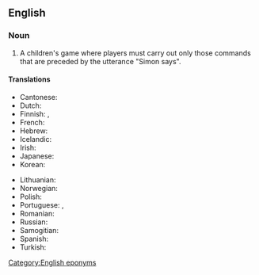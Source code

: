 ==English==
{{wikipedia|Simon Says}}

===Noun===
{{en-noun|-}}

# {{lb|en|games}} A children's game where players must carry out only those commands that are preceded by the utterance "Simon says".

====Translations====
{{trans-top|children's game}}
* Cantonese: {{t|yue|老師話|sc=Hani}}
* Dutch: {{t|nl|Commando}}
* Finnish: {{t|fi|kapteeni käskee}}, {{t|fi|Topi käskee}}
* French: {{t+|fr|Jacques a dit}}
* Hebrew: {{t|he|הרצל אמר|tr=Hertsel amar}}
* Icelandic: {{t|is|Símon segir}}
* Irish: {{t|ga|Deir Ó Grádaigh}}
* Japanese: {{t|ja|サイモン氏は述べています|tr=Saimon shi wa nobete imasu|sc=Jpan}}
* Korean: {{t|ko|^시몬 가라사대}}
{{trans-mid}}
* Lithuanian: {{t|lt|Simonas sako}}
* Norwegian: {{t|no|Kongen befaler}}
* Polish: {{t|pl|Szymon mówi}}
* Portuguese: {{t|pt|o rei manda}}, {{t|pt|o mestre mandou|m}}
* Romanian: {{t|ro|Simon spune}}
* Russian: {{t|ru|саймон говорит}}
* Samogitian: {{t|sgs|Sėmuons saka}}
* Spanish: {{t|es|Simón dice}}
* Turkish: {{t|tr|Yakup dedi ki}}
{{trans-bottom}}

[[Category:English eponyms]]